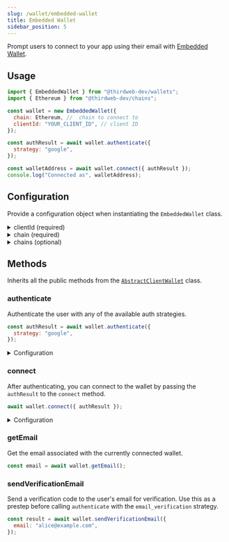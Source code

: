 ```yaml
---
slug: /wallet/embedded-wallet
title: Embedded Wallet
sidebar_position: 5
---
```



Prompt users to connect to your app using their email with [Embedded Wallet](/embedded-wallet).

## Usage

```javascript
import { EmbeddedWallet } from "@thirdweb-dev/wallets";
import { Ethereum } from "@thirdweb-dev/chains";

const wallet = new EmbeddedWallet({
  chain: Ethereum, //  chain to connect to
  clientId: "YOUR_CLIENT_ID", // client ID
});

const authResult = await wallet.authenticate({
  strategy: "google",
});

const walletAddress = await wallet.connect({ authResult });
console.log("Connected as", walletAddress);
```

## Configuration

Provide a configuration object when instantiating the `EmbeddedWallet` class.

<details>
  <summary>clientId (required)</summary>
  <div>

The embedded wallet requires a `clientId`. You can create a `clientId` by visiting the [Dashboard](https://thirdweb.com/create-api-key).
To learn more about API keys, visit the [API key documentation](/api-keys).

Must be a `string`.

</div>
</details>

<details>
  <summary>chain (required)</summary>
  <div>

The chain to connect to by default.

Must be a `Chain` object, from the [`@thirdweb-dev/chains`](https://www.npmjs.com/package/@thirdweb-dev/chains) package.

</div>
</details>

<details>
  <summary>chains (optional)</summary>
  <div>

Provide an array of chains you want to support.

Must be an array of `Chain` objects, from the [`@thirdweb-dev/chains`](https://www.npmjs.com/package/@thirdweb-dev/chains) package.

</div>
</details>

## Methods

Inherits all the public methods from the [`AbstractClientWallet`](interfaces/abstract-client-wallet) class.

### authenticate

Authenticate the user with any of the available auth strategies.

```javascript
const authResult = await wallet.authenticate({
  strategy: "google",
});
```

<details>
  <summary>Configuration</summary>
  <div>

Choose one of the available auth strategy, which comes with different required arguments.

```ts
// email verification
type EmailVerificationAuthParams = {
  strategy: "email_verification";
  email: string;
  verificationCode: string;
  recoveryCode?: string;
};

// google sign-in
type GoogleAuthParams = {
  strategy: "google";
  openedWindow?: Window;
  closeOpenedWindow?: (window: Window) => void;
};

// bring your own authentication
type JwtAuthParams = {
  strategy: "jwt";
  jwt: string;
  encryptionKey?: string;
};

// open iframe to send and input the verification code only
type IframeOtpAuthParams = {
  strategy: "iframe_email_verification";
  email: string;
};

// open iframe to enter email and verification code
type IframeAuthParams = {
  strategy: "iframe";
};
```

</div>
</details>

### connect

After authenticating, you can connect to the wallet by passing the `authResult` to the `connect` method.

```ts
await wallet.connect({ authResult });
```

<details>
  <summary>Configuration</summary>
  <div>Returns the associated wallet address of the user.</div>
</details>

### getEmail

Get the email associated with the currently connected wallet.

```javascript
const email = await wallet.getEmail();
```

### sendVerificationEmail

Send a verification code to the user's email for verification. Use this as a prestep before calling `authenticate` with the `email_verification` strategy.

```javascript
const result = await wallet.sendVerificationEmail({
  email: "alice@example.com",
});
```
